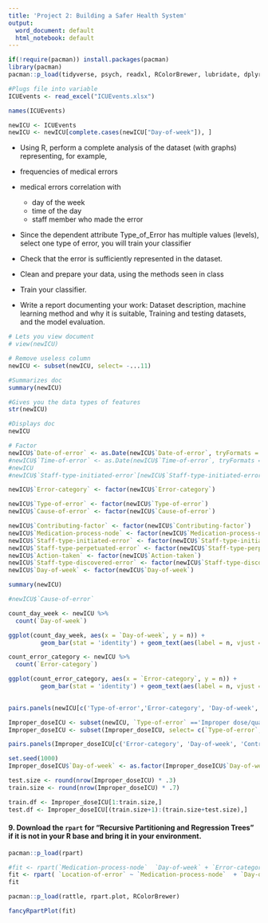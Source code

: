 ```yaml
---
title: 'Project 2: Building a Safer Health System'
output:
  word_document: default
  html_notebook: default
---
```


```r
if(!require(pacman)) install.packages(pacman)
library(pacman)
pacman::p_load(tidyverse, psych, readxl, RColorBrewer, lubridate, dplyr)
```

```r
#Plugs file into variable
ICUEvents <- read_excel("ICUEvents.xlsx")
```
```r
names(ICUEvents)
```

```r
newICU <- ICUEvents
newICU <- newICU[complete.cases(newICU["Day-of-week"]), ]

```


-   Using R, perform a complete analysis of the dataset (with graphs) representing, for example,

-   frequencies of medical errors

-   medical errors correlation with

    -   day of the week
    -   time of the day
    -   staff member who made the error

-   Since the dependent attribute Type_of_Error has multiple values (levels), select one type of error, you will train your classifier

-   Check that the error is sufficiently represented in the dataset.

-   Clean and prepare your data, using the methods seen in class

-   Train your classifier.

-   Write a report documenting your work: Dataset description, machine learning method and why it is suitable, Training and testing datasets, and the model evaluation.

```r
# Lets you view document
# view(newICU)
```

```r
# Remove useless column
newICU <- subset(newICU, select= -...11)
```

```r
#Summarizes doc
summary(newICU)
```

```r
#Gives you the data types of features
str(newICU)
```

```r
#Displays doc
newICU
```

```r
# Factor 
newICU$`Date-of-error` <- as.Date(newICU$`Date-of-error`, tryFormats = c("%d-%m-%Y", "%d/%m/%y"))
#newICU$`Time-of-error` <- as.Date(newICU$`Time-of-error`, tryFormats = c("%h:%m"))
#newICU
#newICU$`Staff-type-initiated-error`[newICU$`Staff-type-initiated-error`.con]

```

```r
newICU$`Error-category` <- factor(newICU$`Error-category`)
```

```r
newICU$`Type-of-error` <- factor(newICU$`Type-of-error`)
newICU$`Cause-of-error` <- factor(newICU$`Cause-of-error`)
```

```r
newICU$`Contributing-factor` <- factor(newICU$`Contributing-factor`)
newICU$`Medication-process-node` <- factor(newICU$`Medication-process-node`)
newICU$`Staff-type-initiated-error` <- factor(newICU$`Staff-type-initiated-error`)
newICU$`Staff-type-perpetuated-error` <- factor(newICU$`Staff-type-perpetuated-error`)
newICU$`Action-taken` <- factor(newICU$`Action-taken`)
newICU$`Staff-type-discovered-error` <- factor(newICU$`Staff-type-discovered-error`)
newICU$`Day-of-week` <- factor(newICU$`Day-of-week`)
```

```r
summary(newICU)
```
```r
#newICU$`Cause-of-error`
```

```r
count_day_week <- newICU %>%
  count(`Day-of-week`)

ggplot(count_day_week, aes(x = `Day-of-week`, y = n)) +
         geom_bar(stat = 'identity') + geom_text(aes(label = n, vjust = -.45) )
```

```r
count_error_category <- newICU %>%
  count(`Error-category`)

```

```r
ggplot(count_error_category, aes(x = `Error-category`, y = n)) +
         geom_bar(stat = 'identity') + geom_text(aes(label = n, vjust = -.45) )
  
```

```r
pairs.panels(newICU[c('Type-of-error','Error-category', 'Day-of-week', 'Contributing-factor', 'Medication-process-node', 'Location-of-error', 'Type-of-error')])
```

```r
Improper_doseICU <- subset(newICU, `Type-of-error` =='Improper dose/quantity')
Improper_doseICU <- subset(Improper_doseICU, select= c(`Type-of-error`, `Error-category`,   `Day-of-week`, `Contributing-factor`, `Medication-process-node`, `Location-of-error`))
```


```r
pairs.panels(Improper_doseICU[c('Error-category', 'Day-of-week', 'Contributing-factor', 'Medication-process-node', 'Location-of-error')])

```

```r
set.seed(1000)
Improper_doseICU$`Day-of-week` <- as.factor(Improper_doseICU$`Day-of-week`)

test.size <- round(nrow(Improper_doseICU) * .3)
train.size <- round(nrow(Improper_doseICU) * .7)
```


```r
train.df <- Improper_doseICU[1:train.size,]
test.df <- Improper_doseICU[(train.size+1):(train.size+test.size),]
```
#### 9. Download the `rpart` for “Recursive Partitioning and Regression Trees” if it is not in your R base and bring it in your environment.
```r
pacman::p_load(rpart)
```

```r

#fit <- rpart(`Medication-process-node`  `Day-of-week` + `Error-category`,  data=train.df, method="class") 
fit <- rpart( `Location-of-error` ~ `Medication-process-node`  + `Day-of-week`, data=train.df, method="class") 
fit
```

```r
pacman::p_load(rattle, rpart.plot, RColorBrewer)

```

```r
fancyRpartPlot(fit)
```
```r

```